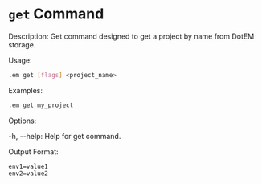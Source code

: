 # `get` Command

Description:
Get command designed to get a project by name from DotEM storage.

Usage:

```bash copy
.em get [flags] <project_name>
```
Examples:

```bash copy
.em get my_project
```

Options:

-h, --help: Help for get command.

Output Format:

```
env1=value1
env2=value2
```
